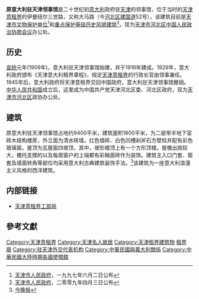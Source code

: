 {{noteTA
|1=zh-hans:意租界; zh-tw:義租界; zh-hk:意租界;
|2=zh-hans:意国; zh-tw:義國; zh-hk:意國;
}}
{{文物保护单位
| 级别 = 省级
| 省区市 = 天津市
| 名称 = 原意国领事馆
| 图片 = [[File:原意大利驻天津领事馆.jpg|200px]]
| 编号 = 3
| 分类 = 近现代重要史迹及代表性建筑
| 时代 = 1916年
| 所在 = [[天津市|天津市]][[河北区|河北区]]
| 登录 = 1997年6月2日
}}

'''原意大利驻天津领事馆'''是二十世纪初[[意大利|意大利]]政府驻[[天津|天津]]的领事馆，位于当时的[[天津意租界|天津意租界]]的伊曼纽尔三世路，又称大马路（今[[河北区|河北区]][[建国路_(天津)|建国道]]52号），该建筑目前是[[天津市文物保护单位|天津市文物保护单位]]<ref>[[天津市人民政府|天津市人民政府]]，一九九七年六月二日公布</ref>和[[天津历史风貌建筑|重点保护等级历史风貌建筑]]<ref>[[天津市人民政府|天津市人民政府]]，二零零九年四月三日公布</ref>。现为[[天津市|天津市]][[河北区|河北区]][[中国人民政治协商会议|中国人民政治协商会议]]办公处。

== 历史 ==
[[宣统|宣统]]元年(1909年)，意大利驻天津领事馆始建，并于1916年建成。1929年，意大利政府颁布《天津意大利租界章程》，规定[[天津意租界|天津意租界]]的行政长官由领事兼任。1945年后，意大利政府将天津意租界交回中国政府，意大利驻天津领事馆撤销。[[中华人民共和国|中华人民共和国]]成立后，这里成为中国共产党天津河北区委、河北区政府，现为[[天津市|天津市]][[河北区|河北区]]政协办公处。

== 建筑 ==
{{天津历史风貌建筑
| 省区市 = 天津市
| 名称 = 原意国领事馆
| 图片 = [[File:原意国领事馆铭牌.jpg|200px]]
| 编号 = 0520028
| 等级 = 重点保护
| 时代 = 1916年
| 所在 = [[天津市|天津市]][[河北区|河北区]]
| 公布 = 2009年4月3日
}}
原意大利驻天津领事馆占地约9400平米，建筑面积1800平米，为二层带半地下室砖木结构楼房，外立面为清水砖墙，红色墙砖、白色凹槽剁斧石方壁柱并配有彩色玻璃窗。屋顶为瓦屋面四坡顶，其中，坡形楼顶上有一个方形顶楼。屋檐出挑较大，檐托支撑的以及每扇窗户的上端都有彩釉面砖作为装饰。建筑主入口门套、窗套及墙面转角等部位均采用意大利古典建筑装饰手法。<ref>[http://www.jwb.com.cn/jwb/html/2009-09/22/content_382891.htm 今晚报]{{dead link|date=2017年12月 |bot=InternetArchiveBot |fix-attempted=yes }}</ref>该建筑为一座意大利浪漫主义风格的西洋建筑。

== 内部链接 ==
* [[天津意租界工部局|天津意租界工部局]]

== 參考文獻 ==
<div class="references-small">
<references />
</div>

{{天津市原有领事馆}}
{{天津市文物保护单位}}
{{天津近代历史文化专题}}
{{義大利駐外機構}}
[[Category:天津意租界|Category:天津意租界]]
[[Category:天津名人故居|Category:天津名人故居]]
[[Category:天津租界建筑物|Category:天津租界建筑物]]
[[Category:中国近代建筑|租界]]
[[Category:意大利駐外領事館|廢]]
[[Category:驻天津外交代表机构|Category:驻天津外交代表机构]]
[[Category:中華民國與義大利關係|Category:中華民國與義大利關係]]
[[Category:中華民國大陸時期各國使領館|Category:中華民國大陸時期各國使領館]]